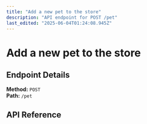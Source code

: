 ```yaml
---
title: "Add a new pet to the store"
description: "API endpoint for POST /pet"
last_edited: "2025-06-04T01:24:08.945Z"
---
```


# Add a new pet to the store



## Endpoint Details

**Method:** `POST`  
**Path:** `/pet`

## API Reference

<apiReference schemaFile="Swagger-Petstore.json|POST:/pet" />
